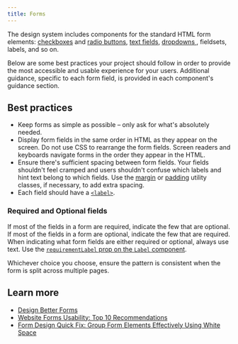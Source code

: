 ```yaml
---
title: Forms
---
```


The design system includes components for the standard HTML form elements: [checkboxes](/components/checkbox/) and [radio buttons](/components/radio/), [text fields](/components/text-field/), [dropdowns ](/components/dropdown/), fieldsets, labels, and so on.

Below are some best practices your project should follow in order to provide the most accessible and usable experience for your users. Additional guidance, specific to each form field, is provided in each component's guidance section.

## Best practices

- Keep forms as simple as possible – only ask for what's absolutely needed.
- Display form fields in the same order in HTML as they appear on the screen. Do not use CSS to rearrange the form fields. Screen readers and keyboards navigate forms in the order they appear in the HTML.
- Ensure there's sufficient spacing between form fields. Your fields shouldn't feel cramped and users shouldn't confuse which labels and hint text belong to which fields. Use the [margin](/utilities/margin/) or [padding](/utilities/padding/) utility classes, if necessary, to add extra spacing.
- Each field should have a [`<label>`](/components/form-label/).

### Required and Optional fields

If most of the fields in a form are required, indicate the few that are optional. If most of the fields in a form are optional, indicate the few that are required. When indicating what form fields are either required or optional, always use text. Use the [`requirementLabel` prop on the `Label` component](/components/label/#usage).

Whichever choice you choose, ensure the pattern is consistent when the form is split across multiple pages.

## Learn more

- [Design Better Forms](https://uxdesign.cc/design-better-forms-96fadca0f49c)
- [Website Forms Usability: Top 10 Recommendations](https://www.nngroup.com/articles/web-form-design/)
- [Form Design Quick Fix: Group Form Elements Effectively Using White Space](https://www.nngroup.com/articles/form-design-white-space/)
